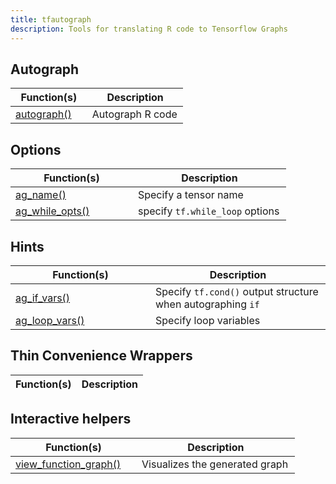 ```yaml
---
title: tfautograph
description: Tools for translating R code to Tensorflow Graphs
---
```


## Autograph

Function(s) | Description
------------- |----------------
[autograph()](/reference/tfautograph/autograph.html) | Autograph R code

## Options

Function(s) | Description
------------- |----------------
[ag_name()](/reference/tfautograph/ag_name.html) | Specify a tensor name
[ag_while_opts()](/reference/tfautograph/ag_while_opts.html) | specify <code>tf.while_loop</code> options

## Hints

Function(s) | Description
------------- |----------------
[ag_if_vars()](/reference/tfautograph/ag_if_vars.html) | Specify <code>tf.cond()</code> output structure when autographing <code>if</code>
[ag_loop_vars()](/reference/tfautograph/ag_loop_vars.html) | Specify loop variables

## Thin Convenience Wrappers

Function(s) | Description
------------- |----------------

## Interactive helpers

Function(s) | Description
------------- |----------------
[view_function_graph()](/reference/tfautograph/view_function_graph.html) | Visualizes the generated graph

